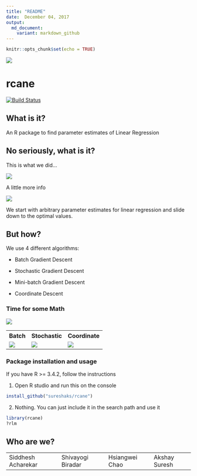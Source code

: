 ```yaml
---
title: "README"
date:  December 04, 2017
output:
  md_document:
    variant: markdown_github
---
```


```r
knitr::opts_chunk$set(echo = TRUE)
```


<img src="man/figures/logo.png" />


# rcane 


[![Build Status](https://travis-ci.org/sureshaks/rcane.svg?branch=akshay)](https://travis-ci.org/sureshaks/rcane)

## What is it?

An R package to find parameter estimates of Linear Regression


## No seriously, what is it?

This is what we did...

<img src="man/figures/whatwedid.png" align="center" />

A little more info

<img src="man/figures/moreinfo.png" align="center" />

We start with arbitrary parameter estimates for linear regression and slide down to the optimal values.





## But how?

We use 4 different algorithms:

- Batch Gradient Descent

- Stochastic Gradient Descent

- Mini-batch Gradient Descent

- Coordinate Descent


### Time for some Math 

<img src="man/figures/dreadfulmath.png" align="center" />

<table rules="none">
  <tr>
    <th> 
      Batch
    </th>
    <th> 
      Stochastic
    </th>
    <th>
      Coordinate
    </th>
  </tr>  
  <tr>
    <td>
      <img src="man/figures/batch.png" align="center" />
    </td>
    <td>
      <img src="man/figures/stochastic.png" align="center" />
    </td>
    <td>
      <img src="man/figures/coordinate.png" align="center" />
    </td>
  </tr>
</table>


### Package installation and usage

If you have R >= 3.4.2, follow the instructions

1. Open R studio and run this on the console

```r
install_github("sureshaks/rcane")
```

2. Nothing. You can just include it in the search path and use it

```r
library(rcane)
?rlm
```
## Who are we?

<table>
  <tr>
    <td>Siddhesh Acharekar</td>
    <td>Shivayogi Biradar</td>
    <td>Hsiangwei Chao</td>
    <td>Akshay Suresh</td>
  </tr>
</table>



